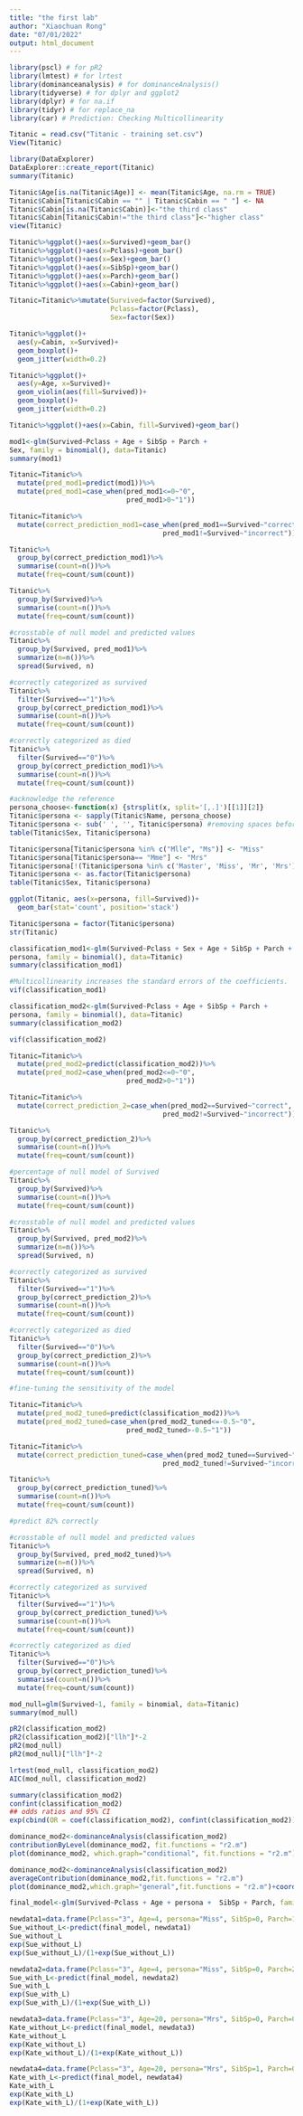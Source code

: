 ---
title: "the first lab"
author: "Xiaochuan Rong"
date: "07/01/2022"
output: html_document
---

```{r}
library(pscl) # for pR2
library(lmtest) # for lrtest
library(dominanceanalysis) # for dominanceAnalysis()
library(tidyverse) # for dplyr and ggplot2
library(dplyr) # for na.if
library(tidyr) # for replace_na
library(car) # Prediction: Checking Multicollinearity
```

```{r}
Titanic = read.csv("Titanic - training set.csv")
View(Titanic)
```

```{r}
library(DataExplorer)
DataExplorer::create_report(Titanic)
summary(Titanic)

Titanic$Age[is.na(Titanic$Age)] <- mean(Titanic$Age, na.rm = TRUE)
Titanic$Cabin[Titanic$Cabin == "" | Titanic$Cabin == " "] <- NA
Titanic$Cabin[is.na(Titanic$Cabin)]<-"the third class"
Titanic$Cabin[Titanic$Cabin!="the third class"]<-"higher class"
view(Titanic)
```

```{r}
Titanic%>%ggplot()+aes(x=Survived)+geom_bar()
Titanic%>%ggplot()+aes(x=Pclass)+geom_bar()
Titanic%>%ggplot()+aes(x=Sex)+geom_bar()
Titanic%>%ggplot()+aes(x=SibSp)+geom_bar()
Titanic%>%ggplot()+aes(x=Parch)+geom_bar()
Titanic%>%ggplot()+aes(x=Cabin)+geom_bar()
```

```{r}
Titanic=Titanic%>%mutate(Survived=factor(Survived),
                         Pclass=factor(Pclass),
                         Sex=factor(Sex))
```

```{r}
Titanic%>%ggplot()+
  aes(y=Cabin, x=Survived)+
  geom_boxplot()+
  geom_jitter(width=0.2)

Titanic%>%ggplot()+
  aes(y=Age, x=Survived)+
  geom_violin(aes(fill=Survived))+
  geom_boxplot()+
  geom_jitter(width=0.2)

Titanic%>%ggplot()+aes(x=Cabin, fill=Survived)+geom_bar()
```

```{r}
mod1<-glm(Survived~Pclass + Age + SibSp + Parch +   
Sex, family = binomial(), data=Titanic)
summary(mod1)

Titanic=Titanic%>%
  mutate(pred_mod1=predict(mod1))%>%
  mutate(pred_mod1=case_when(pred_mod1<=0~"0",
                             pred_mod1>0~"1"))

Titanic=Titanic%>%
  mutate(correct_prediction_mod1=case_when(pred_mod1==Survived~"correct",
                                      pred_mod1!=Survived~"incorrect"))

Titanic%>%
  group_by(correct_prediction_mod1)%>%
  summarise(count=n())%>%
  mutate(freq=count/sum(count))

Titanic%>%
  group_by(Survived)%>%
  summarise(count=n())%>%
  mutate(freq=count/sum(count))

#crosstable of null model and predicted values
Titanic%>%
  group_by(Survived, pred_mod1)%>%
  summarize(n=n())%>%
  spread(Survived, n)

#correctly categorized as survived
Titanic%>%
  filter(Survived=="1")%>%
  group_by(correct_prediction_mod1)%>%
  summarise(count=n())%>%
  mutate(freq=count/sum(count))

#correctly categorized as died
Titanic%>%
  filter(Survived=="0")%>%
  group_by(correct_prediction_mod1)%>%
  summarise(count=n())%>%
  mutate(freq=count/sum(count))
```


```{r}
#acknowledge the reference
persona_choose<-function(x) {strsplit(x, split='[,.]')[[1]][2]}
Titanic$persona <- sapply(Titanic$Name, persona_choose)
Titanic$persona <- sub(' ', '', Titanic$persona) #removing spaces before title
table(Titanic$Sex, Titanic$persona)

Titanic$persona[Titanic$persona %in% c("Mlle", "Ms")] <- "Miss"
Titanic$persona[Titanic$persona== "Mme"] <- "Mrs"
Titanic$persona[!(Titanic$persona %in% c('Master', 'Miss', 'Mr', 'Mrs'))] <- "other"
Titanic$persona <- as.factor(Titanic$persona)
table(Titanic$Sex, Titanic$persona)

ggplot(Titanic, aes(x=persona, fill=Survived))+
  geom_bar(stat='count', position='stack')
```

```{r}
Titanic$persona = factor(Titanic$persona)
str(Titanic)
```

```{r}
classification_mod1<-glm(Survived~Pclass + Sex + Age + SibSp + Parch +   
persona, family = binomial(), data=Titanic)
summary(classification_mod1)

#Multicollinearity increases the standard errors of the coefficients. 
vif(classification_mod1)

classification_mod2<-glm(Survived~Pclass + Age + SibSp + Parch +   
persona, family = binomial(), data=Titanic)
summary(classification_mod2)

vif(classification_mod2)
```

```{r}
Titanic=Titanic%>%
  mutate(pred_mod2=predict(classification_mod2))%>%
  mutate(pred_mod2=case_when(pred_mod2<=0~"0",
                             pred_mod2>0~"1"))

Titanic=Titanic%>%
  mutate(correct_prediction_2=case_when(pred_mod2==Survived~"correct",
                                      pred_mod2!=Survived~"incorrect"))

Titanic%>%
  group_by(correct_prediction_2)%>%
  summarise(count=n())%>%
  mutate(freq=count/sum(count))

#percentage of null model of Survived
Titanic%>%
  group_by(Survived)%>%
  summarise(count=n())%>%
  mutate(freq=count/sum(count))

#crosstable of null model and predicted values
Titanic%>%
  group_by(Survived, pred_mod2)%>%
  summarize(n=n())%>%
  spread(Survived, n)

#correctly categorized as survived
Titanic%>%
  filter(Survived=="1")%>%
  group_by(correct_prediction_2)%>%
  summarise(count=n())%>%
  mutate(freq=count/sum(count))

#correctly categorized as died
Titanic%>%
  filter(Survived=="0")%>%
  group_by(correct_prediction_2)%>%
  summarise(count=n())%>%
  mutate(freq=count/sum(count))
```

```{r}
#fine-tuning the sensitivity of the model

Titanic=Titanic%>%
  mutate(pred_mod2_tuned=predict(classification_mod2))%>%
  mutate(pred_mod2_tuned=case_when(pred_mod2_tuned<=-0.5~"0",
                             pred_mod2_tuned>-0.5~"1"))

Titanic=Titanic%>%
  mutate(correct_prediction_tuned=case_when(pred_mod2_tuned==Survived~"correct",
                                      pred_mod2_tuned!=Survived~"incorrect"))

Titanic%>%
  group_by(correct_prediction_tuned)%>%
  summarise(count=n())%>%
  mutate(freq=count/sum(count))

#predict 82% correctly

#crosstable of null model and predicted values
Titanic%>%
  group_by(Survived, pred_mod2_tuned)%>%
  summarize(n=n())%>%
  spread(Survived, n)

#correctly categorized as survived
Titanic%>%
  filter(Survived=="1")%>%
  group_by(correct_prediction_tuned)%>%
  summarise(count=n())%>%
  mutate(freq=count/sum(count))

#correctly categorized as died
Titanic%>%
  filter(Survived=="0")%>%
  group_by(correct_prediction_tuned)%>%
  summarise(count=n())%>%
  mutate(freq=count/sum(count))
```

```{r}
mod_null=glm(Survived~1, family = binomial, data=Titanic)
summary(mod_null)
```

```{r}
pR2(classification_mod2)
pR2(classification_mod2)["llh"]*-2
pR2(mod_null)
pR2(mod_null)["llh"]*-2
```

```{r}
lrtest(mod_null, classification_mod2)
AIC(mod_null, classification_mod2)
```

```{r}
summary(classification_mod2)
confint(classification_mod2)
## odds ratios and 95% CI
exp(cbind(OR = coef(classification_mod2), confint(classification_mod2)))
```

```{r}
dominance_mod2<-dominanceAnalysis(classification_mod2)
contributionByLevel(dominance_mod2, fit.functions = "r2.m")
plot(dominance_mod2, which.graph="conditional", fit.functions = "r2.m")
```
```{r}
dominance_mod2<-dominanceAnalysis(classification_mod2)
averageContribution(dominance_mod2,fit.functions = "r2.m")
plot(dominance_mod2,which.graph="general",fit.functions = "r2.m")+coord_flip()
```

```{r}
final_model<-glm(Survived~Pclass + Age + persona +  SibSp + Parch, family = binomial(), data=Titanic)

newdata1=data.frame(Pclass="3", Age=4, persona="Miss", SibSp=0, Parch=1)
Sue_without_L<-predict(final_model, newdata1)
Sue_without_L
exp(Sue_without_L)
exp(Sue_without_L)/(1+exp(Sue_without_L))

newdata2=data.frame(Pclass="3", Age=4, persona="Miss", SibSp=0, Parch=2)
Sue_with_L<-predict(final_model, newdata2)
Sue_with_L
exp(Sue_with_L)
exp(Sue_with_L)/(1+exp(Sue_with_L))

newdata3=data.frame(Pclass="3", Age=20, persona="Mrs", SibSp=0, Parch=0)
Kate_without_L<-predict(final_model, newdata3)
Kate_without_L
exp(Kate_without_L)
exp(Kate_without_L)/(1+exp(Kate_without_L))

newdata4=data.frame(Pclass="3", Age=20, persona="Mrs", SibSp=1, Parch=0)
Kate_with_L<-predict(final_model, newdata4)
Kate_with_L
exp(Kate_with_L)
exp(Kate_with_L)/(1+exp(Kate_with_L))
```
